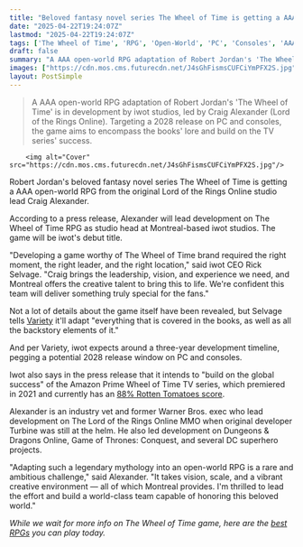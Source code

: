 ```yaml
---
title: "Beloved fantasy novel series The Wheel of Time is getting a AAA open-world RPG from the original Lord of the Rings Online lead"
date: "2025-04-22T19:24:07Z"
lastmod: "2025-04-22T19:24:07Z"
tags: ['The Wheel of Time', 'RPG', 'Open-World', 'PC', 'Consoles', 'AAA', 'Fantasy']
draft: false
summary: "A AAA open-world RPG adaptation of Robert Jordan's 'The Wheel of Time' is in development by iwot studios, led by Craig Alexander (Lord of the Rings Online).  Targeting a 2028 release on PC and consoles, the game aims to encompass the books' lore and build on the TV series' success."
images: ["https://cdn.mos.cms.futurecdn.net/J4sGhFismsCUFCiYmPFX2S.jpg"]
layout: PostSimple
---
```

> A AAA open-world RPG adaptation of Robert Jordan's 'The Wheel of Time' is in development by iwot studios, led by Craig Alexander (Lord of the Rings Online).  Targeting a 2028 release on PC and consoles, the game aims to encompass the books' lore and build on the TV series' success.


        <img alt="Cover" src="https://cdn.mos.cms.futurecdn.net/J4sGhFismsCUFCiYmPFX2S.jpg"/>
        
Robert Jordan's beloved fantasy novel series The Wheel of Time is getting a AAA open-world RPG from the original Lord of the Rings Online studio lead Craig Alexander.

According to a press release, Alexander will lead development on The Wheel of Time RPG as studio head at Montreal-based iwot studios. The game will be iwot's debut title.

"Developing a game worthy of The Wheel of Time brand required the right moment, the right leader, and the right location," said iwot CEO Rick Selvage. "Craig brings the leadership, vision, and experience we need, and Montreal offers the creative talent to bring this to life. We're confident this team will deliver something truly special for the fans."

Not a lot of details about the game itself have been revealed, but Selvage tells [Variety](https://variety.com/2025/gaming/news/wheel-of-time-video-game-iwot-1236374066/) it'll adapt "everything that is covered in the books, as well as all the backstory elements of it."

And per Variety, iwot expects around a three-year development timeline, pegging a potential 2028 release window on PC and consoles.

Iwot also says in the press release that it intends to "build on the global success" of the Amazon Prime Wheel of Time TV series, which premiered in 2021 and currently has an [88% Rotten Tomatoes score](https://www.rottentomatoes.com/tv/the_wheel_of_time).

Alexander is an industry vet and former Warner Bros. exec who lead development on The Lord of the Rings Online MMO when original developer Turbine was still at the helm. He also led development on Dungeons & Dragons Online, Game of Thrones: Conquest, and several DC superhero projects.

"Adapting such a legendary mythology into an open-world RPG is a rare and ambitious challenge," said Alexander. "It takes vision, scale, and a vibrant creative environment — all of which Montreal provides. I'm thrilled to lead the effort and build a world-class team capable of honoring this beloved world."

*While we wait for more info on The Wheel of Time game, here are the *[<em>best RPGs</em>](https://www.gamesradar.com/best-rpg-games/)* you can play today.*
        